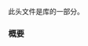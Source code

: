 {{cpp/header/title|linalg|notes={{mark c++26}}}}
{{cpp/header/navbar}}

此头文件是{{lt|cpp/numeric|数值}}库的一部分。

{{dsc begin}}
{{dsc h1|类}}
{{dsc namespace|std::linalg}}
{{dsc inc|cpp/numeric/linalg/dsc layout_blas_packed}}
{{dsc inc|cpp/numeric/linalg/dsc scaled_accessor}}
{{dsc inc|cpp/numeric/linalg/dsc conjugated_accessor}}
{{dsc inc|cpp/numeric/linalg/dsc layout_transpose}}

{{dsc h1|标签}}
{{dsc namespace|std::linalg}}
{{dsc inc|cpp/numeric/linalg/dsc_storage_order_tags}}
{{dsc inc|cpp/numeric/linalg/dsc_triangle_tags}}
{{dsc inc|cpp/numeric/linalg/dsc_diagonal_tags}}

{{dsc h1|函数}}
{{dsc namespace|std::linalg}}
{{dsc h2|原位变换}}
{{dsc inc|cpp/numeric/linalg/dsc scaled}}
{{dsc inc|cpp/numeric/linalg/dsc conjugated}}
{{dsc inc|cpp/numeric/linalg/dsc transposed}}
{{dsc inc|cpp/numeric/linalg/dsc conjugate_transposed}}
{{dsc h2|BLAS 1 函数}}
{{dsc inc|cpp/numeric/linalg/dsc setup_givens_rotation}}
{{dsc inc|cpp/numeric/linalg/dsc apply_givens_rotation}}
{{dsc inc|cpp/numeric/linalg/dsc swap_elements}}
{{dsc inc|cpp/numeric/linalg/dsc scale}}
{{dsc inc|cpp/numeric/linalg/dsc copy}}
{{dsc inc|cpp/numeric/linalg/dsc add}}
{{dsc inc|cpp/numeric/linalg/dsc dot}}
{{dsc inc|cpp/numeric/linalg/dsc dotc}}
{{dsc inc|cpp/numeric/linalg/dsc vector_sum_of_squares}}
{{dsc inc|cpp/numeric/linalg/dsc vector_two_norm}}
{{dsc inc|cpp/numeric/linalg/dsc vector_abs_sum}}
{{dsc inc|cpp/numeric/linalg/dsc vector_idx_abs_max}}
{{dsc inc|cpp/numeric/linalg/dsc matrix_frob_norm}}
{{dsc inc|cpp/numeric/linalg/dsc matrix_one_norm}}
{{dsc inc|cpp/numeric/linalg/dsc matrix_inf_norm}}
{{dsc h2|BLAS 2 函数}}
{{dsc inc|cpp/numeric/linalg/dsc matrix_vector_product}}
{{dsc inc|cpp/numeric/linalg/dsc symmetric_matrix_vector_product}}
{{dsc inc|cpp/numeric/linalg/dsc hermitian_matrix_vector_product}}
{{dsc inc|cpp/numeric/linalg/dsc triangular_matrix_vector_product}}
{{dsc inc|cpp/numeric/linalg/dsc triangular_matrix_vector_solve}}
{{dsc inc|cpp/numeric/linalg/dsc matrix_rank_1_update}}
{{dsc inc|cpp/numeric/linalg/dsc matrix_rank_1_update_c}}
{{dsc inc|cpp/numeric/linalg/dsc symmetric_matrix_rank_1_update}}
{{dsc inc|cpp/numeric/linalg/dsc hermitian_matrix_rank_1_update}}
{{dsc inc|cpp/numeric/linalg/dsc symmetric_matrix_rank_2_update}}
{{dsc inc|cpp/numeric/linalg/dsc hermitian_matrix_rank_2_update}}
{{dsc h2|BLAS 3 函数}}
{{dsc inc|cpp/numeric/linalg/dsc matrix_product}}
{{dsc inc|cpp/numeric/linalg/dsc symmetric_matrix_product}}
{{dsc inc|cpp/numeric/linalg/dsc hermitian_matrix_product}}
{{dsc inc|cpp/numeric/linalg/dsc triangular_matrix_product}}
{{dsc inc|cpp/numeric/linalg/dsc symmetric_matrix_rank_k_update}}
{{dsc inc|cpp/numeric/linalg/dsc hermitian_matrix_rank_k_update}}
{{dsc inc|cpp/numeric/linalg/dsc symmetric_matrix_rank_2k_update}}
{{dsc inc|cpp/numeric/linalg/dsc hermitian_matrix_rank_2k_update}}
{{dsc inc|cpp/numeric/linalg/dsc triangular_matrix_matrix_solve}}
{{dsc end}}

===概要===
{{cpp/synopsis/linalg}}

{{langlinks|en|es|ja|ru}}